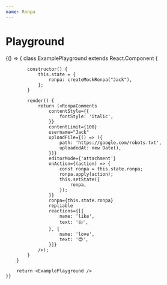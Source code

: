 ```yaml
---
name: Ronpa
---
```



# Playground

<link href="https://cdn.jsdelivr.net/npm/antd@3.26.6/dist/antd.min.css" rel="stylesheet" />

<Playground>
    {() => {
        class ExamplePlayground extends React.Component {

            constructor() {
                this.state = {
                    ronpa: createMockRonpa("Jack"),
                };
            }

            render() {
                return (<RonpaComments 
                    contentStyle={{
                        fontStyle: 'italic',
                    }}
                    contentLimit={100}
                    username="Jack"
                    uploadFile={() => ({
                        path: 'https://google.com/robots.txt',
                        uploadedAt: new Date(),
                    })}
                    editorMode={'attachment'}
                    onAction={(action) => {
                        const ronpa = this.state.ronpa;
                        ronpa.apply(action);
                        this.setState({
                            ronpa,
                        });
                    }}
                    ronpa={this.state.ronpa}
                    repliable
                    reactions={[{
                        name: 'like',
                        text: '👍',
                    }, {
                        name: 'love',
                        text: '😍',
                    }]}
                />);
            }
        }

        return <ExamplePlayground />
    }}
</Playground>
